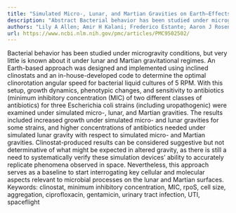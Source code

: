 ```yaml
---
title: "Simulated Micro-, Lunar, and Martian Gravities on Earth—Effects onEscherichia coliGrowth, Phenotype, and Sensitivity to Antibiotics"
description: "Abstract Bacterial behavior has been studied under microgravity conditions, but very little is known about it under lunar and Martian gravitational regimes. An Earth-based approach was designed and im..."
authors: "Lily A Allen; Amir H Kalani; Frederico Estante; Aaron J Rosengren; Louis Stodieck; David Klaus; Luis Zea; Dirk Schulze-Makuch"
url: https://www.ncbi.nlm.nih.gov/pmc/articles/PMC9502502/
---
```


Bacterial behavior has been studied under microgravity conditions, but very little is known about it under lunar and Martian gravitational regimes. An Earth-based approach was designed and implemented using inclined clinostats and an in-house-developed code to determine the optimal clinorotation angular speed for bacterial liquid cultures of 5 RPM. With this setup, growth dynamics, phenotypic changes, and sensitivity to antibiotics (minimum inhibitory concentration (MIC) of two different classes of antibiotics) for three Escherichia coli strains (including uropathogenic) were examined under simulated micro-, lunar, and Martian gravities. The results included increased growth under simulated micro- and lunar gravities for some strains, and higher concentrations of antibiotics needed under simulated lunar gravity with respect to simulated micro- and Martian gravities. Clinostat-produced results can be considered suggestive but not determinative of what might be expected in altered gravity, as there is still a need to systematically verify these simulation devices’ ability to accurately replicate phenomena observed in space. Nevertheless, this approach serves as a baseline to start interrogating key cellular and molecular aspects relevant to microbial processes on the lunar and Martian surfaces. Keywords: clinostat, minimum inhibitory concentration, MIC, rpoS, cell size, aggregation, ciprofloxacin, gentamicin, urinary tract infection, UTI, spaceflight
